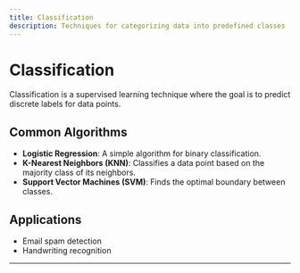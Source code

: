 ```yaml
---
title: Classification
description: Techniques for categorizing data into predefined classes
---
```


# Classification

Classification is a supervised learning technique where the goal is to predict discrete labels for data points.

## Common Algorithms

- **Logistic Regression**: A simple algorithm for binary classification.
- **K-Nearest Neighbors (KNN)**: Classifies a data point based on the majority class of its neighbors.
- **Support Vector Machines (SVM)**: Finds the optimal boundary between classes.

## Applications

- Email spam detection
- Handwriting recognition


---
